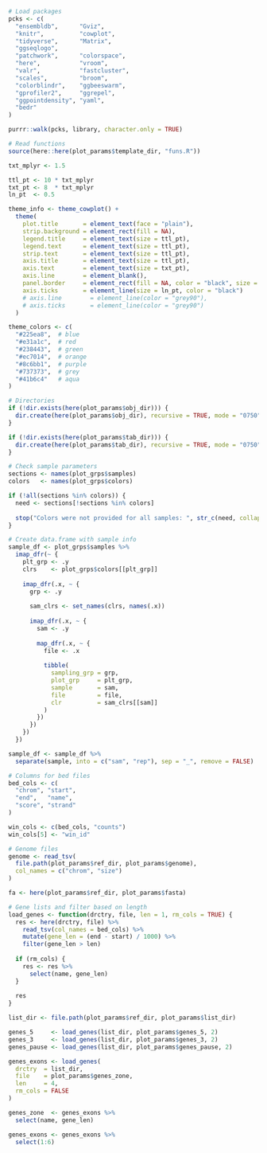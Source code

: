 
```r

# Load packages
pcks <- c(
  "ensembldb",      "Gviz",
  "knitr",          "cowplot",
  "tidyverse",      "Matrix",
  "ggseqlogo",
  "patchwork",      "colorspace",
  "here",           "vroom",
  "valr",           "fastcluster",
  "scales",         "broom",
  "colorblindr",    "ggbeeswarm",
  "gprofiler2",     "ggrepel",
  "ggpointdensity", "yaml",
  "bedr"
)

purrr::walk(pcks, library, character.only = TRUE)

# Read functions
source(here::here(plot_params$template_dir, "funs.R"))

```

```r

txt_mplyr <- 1.5

ttl_pt <- 10 * txt_mplyr
txt_pt <- 8  * txt_mplyr
ln_pt  <- 0.5

theme_info <- theme_cowplot() +
  theme(
    plot.title       = element_text(face = "plain"),
    strip.background = element_rect(fill = NA),
    legend.title     = element_text(size = ttl_pt),
    legend.text      = element_text(size = ttl_pt),
    strip.text       = element_text(size = ttl_pt),
    axis.title       = element_text(size = ttl_pt),
    axis.text        = element_text(size = txt_pt),
    axis.line        = element_blank(),
    panel.border     = element_rect(fill = NA, color = "black", size = ln_pt),
    axis.ticks       = element_line(size = ln_pt, color = "black")
    # axis.line        = element_line(color = "grey90"),
    # axis.ticks       = element_line(color = "grey90")
  )

theme_colors <- c(
  "#225ea8",  # blue
  "#e31a1c",  # red
  "#238443",  # green
  "#ec7014",  # orange
  "#8c6bb1",  # purple
  "#737373",  # grey
  "#41b6c4"   # aqua
)

```

```r

# Directories
if (!dir.exists(here(plot_params$obj_dir))) {
  dir.create(here(plot_params$obj_dir), recursive = TRUE, mode = "0750")
}

if (!dir.exists(here(plot_params$tab_dir))) {
  dir.create(here(plot_params$tab_dir), recursive = TRUE, mode = "0750")
}

# Check sample parameters
sections <- names(plot_grps$samples)
colors   <- names(plot_grps$colors)

if (!all(sections %in% colors)) {
  need <- sections[!sections %in% colors]
  
  stop("Colors were not provided for all samples: ", str_c(need, collapse = ", "))
}

# Create data.frame with sample info
sample_df <- plot_grps$samples %>%
  imap_dfr(~ {
    plt_grp <- .y
    clrs    <- plot_grps$colors[[plt_grp]]
    
    imap_dfr(.x, ~ {
      grp <- .y
      
      sam_clrs <- set_names(clrs, names(.x))
      
      imap_dfr(.x, ~ {
        sam <- .y
        
        map_dfr(.x, ~ {
          file <- .x
          
          tibble(
            sampling_grp = grp,
            plot_grp     = plt_grp,
            sample       = sam,
            file         = file,
            clr          = sam_clrs[[sam]]
          )
        })
      })
    })
  })

sample_df <- sample_df %>%
  separate(sample, into = c("sam", "rep"), sep = "_", remove = FALSE)

# Columns for bed files
bed_cols <- c(
  "chrom", "start", 
  "end",   "name", 
  "score", "strand"
)

win_cols <- c(bed_cols, "counts")
win_cols[5] <- "win_id"

# Genome files
genome <- read_tsv(
  file.path(plot_params$ref_dir, plot_params$genome),
  col_names = c("chrom", "size")
)

fa <- here(plot_params$ref_dir, plot_params$fasta)

# Gene lists and filter based on length
load_genes <- function(drctry, file, len = 1, rm_cols = TRUE) {
  res <- here(drctry, file) %>%
    read_tsv(col_names = bed_cols) %>%
    mutate(gene_len = (end - start) / 1000) %>%
    filter(gene_len > len)
  
  if (rm_cols) {
    res <- res %>%
      select(name, gene_len)
  }
  
  res
}

list_dir <- file.path(plot_params$ref_dir, plot_params$list_dir)

genes_5     <- load_genes(list_dir, plot_params$genes_5, 2)
genes_3     <- load_genes(list_dir, plot_params$genes_3, 2)
genes_pause <- load_genes(list_dir, plot_params$genes_pause, 2)

genes_exons <- load_genes(
  drctry  = list_dir,
  file    = plot_params$genes_zone,
  len     = 4,
  rm_cols = FALSE
)

genes_zone  <- genes_exons %>%
  select(name, gene_len)

genes_exons <- genes_exons %>%
  select(1:6)

```


